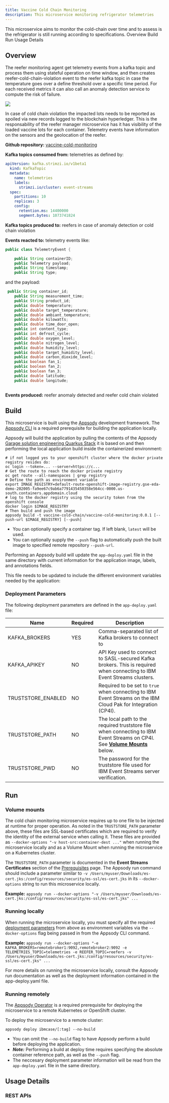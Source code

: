 ```yaml
---
title: Vaccine Cold Chain Monitoring
description: This microservice monitoring refrigerator telemetries
---
```

<PageDescription>
This microservice aims to monitor the cold-chain over time and to assess is the refrigerator is still running according to specifications.
</PageDescription>

<AnchorLinks>
  <AnchorLink>Overview</AnchorLink>
  <AnchorLink>Build</AnchorLink>
  <AnchorLink>Run</AnchorLink>
  <AnchorLink>Usage Details</AnchorLink>
</AnchorLinks>

## Overview

The reefer monitoring agent get telemetry events from a kafka topic and process them using stateful operation on time window, and then creates reefer-cold-chain-violation event to the reefer kafka topic in case the temperature goes over a define threshold over a specific time period. For each received metrics it can also call an anomaly detection service to compute the risk of failure. 

![](./images/cold-monitoring-1.png)

In case of cold chain violation the impacted lots needs to be reported as spoiled via new records logged to the blockchain hyperledger. This is the responsability of the reefer manager microservice has it has visibility of the loaded vaccine lots for each container. Telemetry events have information on the sensors and the geolocation of the reefer.

**Github repository:** [vaccine-cold-monitoring](https://github.ibm.com/vaccine-cold-chain/coldchainmonitoring)

**Kafka topics consumed from:** telemetries as defined by:

```yaml
apiVersion: kafka.strimzi.io/v1beta1
  kind: KafkaTopic
  metadata:
    name: telemetries
    labels:
      strimzi.io/cluster: event-streams
  spec:
    partitions: 10
    replicas: 3
    config:
      retention.ms: 14400000
      segment.bytes: 1073741824
```

**Kafka topics produced to:** reefers in case of anomaly detection or cold chain violation

**Events reacted to:** telemetry events like:

```java
public class TelemetryEvent {

    public String containerID;
    public Telemetry payload;
    public String timestamp;
    public String type;
```

and the payload:

```java
 public String container_id;
    public String measurement_time;
    public String product_id;
    public double temperature;
    public double target_temperature; 
    public double ambiant_temperature; 
    public double kilowatts; 
    public double time_door_open;
    public int content_type; 
    public int defrost_cycle;
    public double oxygen_level; 
    public double nitrogen_level; 
    public double humidity_level;
    public double target_humidity_level;
    public double carbon_dioxide_level; 
    public boolean fan_1; 
    public boolean fan_2; 
    public boolean fan_3;
    public double latitude;
    public double longitude;
  
```
**Events produced:** reefer anomaly detected and reefer cold chain violated

## Build

This microservice is built using the [Appsody](https://appsody.dev/) development framework. The [Appsody CLI](https://appsody.dev/docs/installing/installing-appsody) is a required prerequisite for building the application locally.

Appsody will build the application by pulling the contents of the Appsody [Garage solution engineering Quarkus Stack](https://github.com/jbcodeforce/appsody-stacks/tree/master/ibm-gse-eda-quarkus) it is based on and then performing the local application build inside the containerized environment:

```shell
# if not logged yes to your openshift cluster where the docker private registry resides do:
oc login --token=... --server=https://c...
# Get the route to reach the docker private registry
oc get route --all-namespaces | grep registry
# Define the path as environment variable
export IMAGE_REGISTRY=default-route-openshift-image-registry.gse-eda-demo-202005-fa9ee67c9ab6a7791435450358e564cc-0000.us-south.containers.appdomain.cloud
# log to the docker registry using the security token from the openshift console
docker login $IMAGE_REGISTRY
# Then build and push the image
appsody build -t vaccine-cold-chain/vaccine-cold-monitoring:0.0.1 [--push-url $IMAGE_REGISTRY] [--push]
```

- You can optionally specify a container tag. If left blank, `latest` will be used.
- You can optionally supply the `--push` flag to automatically push the built image to specified remote repository `--push-url`.

Performing an Appsody build will update the `app-deploy.yaml` file in the same directory with current information for the application image, labels, and annotations fields.

This file needs to be updated to include the different environment variables needed by the application:

### Deployment Parameters

The following deployment parameters are defined in the `app-deploy.yaml` file:

| Name                                     | Required | Description                                                                                                            |
|------------------------------------------|----------|------------------------------------------------------------------------------------------------------------------------|
| KAFKA_BROKERS                            | YES      | Comma-separated list of Kafka brokers to connect to                                                                    |
| KAFKA_APIKEY                             | NO       | API Key used to connect to SASL-secured Kafka brokers. This is required when connecting to IBM Event Streams clusters. |
| TRUSTSTORE_ENABLED                       | NO       | Required to be set to `true` when connecting to IBM Event Streams on the IBM Cloud Pak for Integration (CP4I).         |
| TRUSTSTORE_PATH                          | NO       | The local path to the required truststore file when connecting to IBM Event Streams on CP4I. See [**Volume Mounts**](#volume-mounts) below.  |
| TRUSTSTORE_PWD                           | NO       | The password for the truststore file used for IBM Event Streams server verification.                                   |


## Run 

### Volume mounts

The cold chain monitoring microservice requires up to one file to be injected at runtime for proper operation. As noted in the `TRUSTSTORE_PATH` parameter above, these files are SSL-based certificates which are required to verify the identity of the external service when calling it. These files are provided as `--docker-options "-v host-src:container-dest ..."` when running the microservice locally and as a Volume Mount when running the microservice on a Kubernetes cluster.

The `TRUSTSTORE_PATH` parameter is documented in the **Event Streams Certificates** section of the [Prerequisites](/microservices/prereqs/#ibm-event-streams-on-redhat-openshift-container-platform) page. The Appsody run command should include a parameter similar to `-v /Users/myuser/Downloads/es-cert.jks:/config/resources/security/es-ssl/es-cert.jks` in its `--docker-options` string to run this microservice locally.

**Example:** `appsody run --docker-options "-v /Users/myuser/Downloads/es-cert.jks:/config/resources/security/es-ssl/es-cert.jks" ...`

### Running locally

When running the microservice locally, you must specify all the required [deployment parameters](#deployment-parameters) from above as environment variables via the `--docker-options` flag being passed in from the Appsody CLI command.

**Example:** `appsody run --docker-options "-e KAFKA_BROKERS=remotebroker1:9092,remotebroker2:9092 -e TELEMETRIES_TOPIC=telemetries -e REEFER_TOPIC=reefers -v /Users/myuser/Downloads/es-cert.jks:/config/resources/security/es-ssl/es-cert.jks" ...`

For more details on running the microservice locally, consult the Appsody run documentation as well as the deployment information contained in the app-deploy.yaml file.

### Running remotely 

The [Appsody Operator](https://appsody.dev/docs/reference/appsody-operator/) is a required prerequisite for deploying the microservice to a remote Kubernetes or OpenShift cluster.

To deploy the microservice to a remote cluster:

`appsody deploy ibmcase/[:tag] --no-build`

- You can omit the `--no-build` flag to have Appsody perform a build before deploying the application.
- _**Note:**_ Performing a build at deploy time requires specifying the absolute container reference path, as well as the `--push` flag.
- The neccesary deployment parameter information will be read from the `app-deploy.yaml` file in the same directory.

## Usage Details

### REST APIs